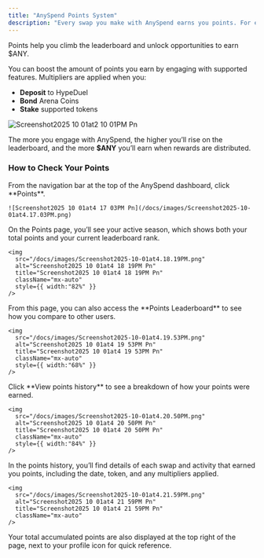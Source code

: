 ```yaml
---
title: "AnySpend Points System"
description: "Every swap you make with AnySpend earns you points. For every $0.01 swapped, you earn 1 point."
---
```


Points help you climb the leaderboard and unlock opportunities to earn \$ANY.

You can boost the amount of points you earn by engaging with supported features. Multipliers are applied when you:

- **Deposit** to HypeDuel
- **Bond** Arena Coins
- **Stake** supported tokens

![Screenshot2025 10 01at2 10 01PM Pn](/docs/images/Screenshot2025-10-01at2.10.01PM.png)

The more you engage with AnySpend, the higher you’ll rise on the leaderboard, and the more **\$ANY** you’ll earn when rewards are distributed.

### How to Check Your Points

<Steps>
  <Step title="Open the Points tab">
    From the navigation bar at the top of the AnySpend dashboard, click **Points**.

    ![Screenshot2025 10 01at4 17 03PM Pn](/docs/images/Screenshot2025-10-01at4.17.03PM.png)
  </Step>
  <Step title="Locate the active season">
    On the Points page, you’ll see your active season, which shows both your total points and your current leaderboard rank.

    <img
      src="/docs/images/Screenshot2025-10-01at4.18.19PM.png"
      alt="Screenshot2025 10 01at4 18 19PM Pn"
      title="Screenshot2025 10 01at4 18 19PM Pn"
      className="mx-auto"
      style={{ width:"82%" }}
    />
  </Step>
  <Step title="View the leaderboard">
    From this page, you can also access the **Points Leaderboard** to see how you compare to other users.

    <img
      src="/docs/images/Screenshot2025-10-01at4.19.53PM.png"
      alt="Screenshot2025 10 01at4 19 53PM Pn"
      title="Screenshot2025 10 01at4 19 53PM Pn"
      className="mx-auto"
      style={{ width:"68%" }}
    />
  </Step>
  <Step title="View your points history">
    Click **View points history** to see a breakdown of how your points were earned.

    <img
      src="/docs/images/Screenshot2025-10-01at4.20.50PM.png"
      alt="Screenshot2025 10 01at4 20 50PM Pn"
      title="Screenshot2025 10 01at4 20 50PM Pn"
      className="mx-auto"
      style={{ width:"84%" }}
    />
  </Step>
  <Step title="Review swap details">
    In the points history, you’ll find details of each swap and activity that earned you points, including the date, token, and any multipliers applied.

    <img
      src="/docs/images/Screenshot2025-10-01at4.21.59PM.png"
      alt="Screenshot2025 10 01at4 21 59PM Pn"
      title="Screenshot2025 10 01at4 21 59PM Pn"
      className="mx-auto"
    />
  </Step>
</Steps>

<Note>
  Your total accumulated points are also displayed at the top right of the page, next to your profile icon for quick reference.
</Note>